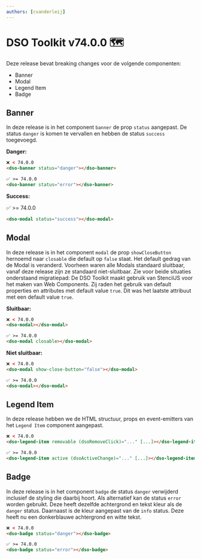 ```yaml
---
authors: [cvanderleij]
---
```


# DSO Toolkit v74.0.0 🗺️

Deze release bevat breaking changes voor de volgende componenten:

- Banner
- Modal
- Legend Item
- Badge

<!-- truncate -->

## Banner

In deze release is in het component `banner` de prop `status` aangepast. De status `danger` is komen te vervallen en hebben de status `success` toegevoegd.

**Danger:**

```html
❌ < 74.0.0
<dso-banner status="danger"></dso-banner>

✅ >= 74.0.0
<dso-banner status="error"></dso-banner>
```

**Success:**

✅ >= 74.0.0

```html
<dso-modal status="success"></dso-modal>
```

## Modal

In deze release is in het component `modal` de prop `showCloseButton` hernoemd naar `closable` die default op `false` staat. Het default gedrag van de Modal is veranderd. Voorheen waren alle Modals standaard sluitbaar, vanaf deze release zijn ze standaard niet-sluitbaar. Zie voor beide situaties onderstaand migratiepad:
De DSO Toolkit maakt gebruik van StencilJS voor het maken van Web Components. Zij raden het gebruik van default properties en attributes met default value `true`. Dit was het laatste attribuut met een default value `true`.

**Sluitbaar:**

```html
❌ < 74.0.0
<dso-modal></dso-modal>

✅ >= 74.0.0
<dso-modal closable></dso-modal>
```

**Niet sluitbaar:**

```html
❌ < 74.0.0
<dso-modal show-close-button="false"></dso-modal>

✅ >= 74.0.0
<dso-modal></dso-modal>
```

## Legend Item

In deze release hebben we de HTML structuur, props en event-emitters van het `Legend Item` component aangepast.

```html
❌ < 74.0.0
<dso-legend-item removable (dsoRemoveClick)="..." [...]></dso-legend-item>

✅ >= 74.0.0
<dso-legend-item active (dsoActiveChange)="..." [...]></dso-legend-item>
```

## Badge

In deze release is in het component `badge` de status `danger` verwijderd inclusief de styling die daarbij hoort.
Als alternatief kan de status `error` worden gebruikt. Deze heeft dezelfde achtergrond en tekst kleur als de
`danger` status. Daarnaast is de kleur aangepast van de `info` status. Deze heeft nu een donkerblauwe achtergrond en
witte tekst.

```html
❌ < 74.0.0
<dso-badge status="danger"></dso-badge>

✅ >= 74.0.0
<dso-badge status="error"></dso-badge>
```
